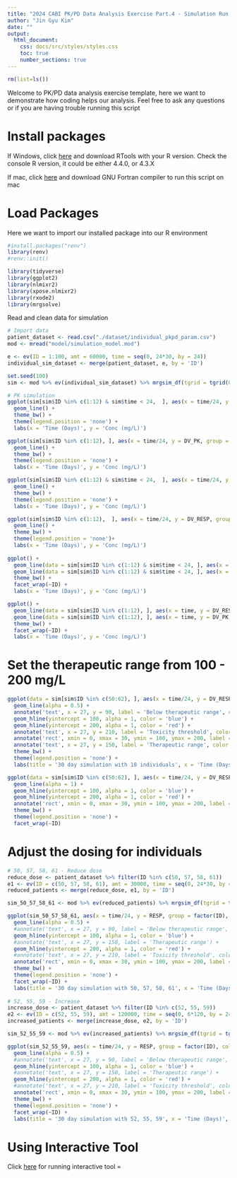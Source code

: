 ```yaml
---
title: "2024 CABI PK/PD Data Analysis Exercise Part.4 - Simulation Run and Precision dosing"
author: "Jin Gyu Kim"
date: ""
output: 
  html_document:
    css: docs/src/styles/styles.css
    toc: true
    number_sections: true
---
```

```r
rm(list=ls())
```

Welcome to PK/PD data analysis exercise template, here we want to demonstrate how coding helps our analysis. 
Feel free to ask any questions or if you are having trouble running this script

# Install packages 
If Windows, click [here](https://cran.r-project.org/bin/windows/Rtools/) and download RTools with your R version. Check the console R version, it could be either 4.4.0, or 4.3.X

If mac, click [here](https://mac.r-project.org/tools/) and download GNU Fortran compiler to run this script on mac

# Load Packages
Here we want to import our installed package into our R environment
```r
#install.packages("renv")
library(renv)
#renv::init()

library(tidyverse)
library(ggplot2)
library(nlmixr2)
library(xpose.nlmixr2)
library(rxode2)
library(mrgsolve)
```

Read and clean data for simulation 
```r
# Import data
patient_dataset <- read.csv("./dataset/individual_pkpd_param.csv")
mod <- mread("model/simulation_model.mod")
```

```r
e <- ev(ID = 1:100, amt = 60000, time = seq(0, 24*30, by = 24))
individual_sim_dataset <- merge(patient_dataset, e, by = 'ID')

set.seed(100)
sim <- mod %>% ev(individual_sim_dataset) %>% mrgsim_df(tgrid = tgrid(0, 720, delta = 1), carry_out = c('k20', 'k23', 'k32', 'MICBL', 'vc'))
```

```r
# PK simulation
ggplot(sim[sim$ID %in% c(1:12) & sim$time < 24,  ], aes(x = time/24, y = DV_PK, group = ID, color = as.character(ID))) +
  geom_line() +
  theme_bw() +
  theme(legend.position = 'none') +
  labs(x = 'Time (Days)', y = 'Conc (mg/L)')

ggplot(sim[sim$ID %in% c(1:12), ], aes(x = time/24, y = DV_PK, group = ID, color = as.character(ID))) +
  geom_line() +
  theme_bw() +
  theme(legend.position = 'none') +
  labs(x = 'Time (Days)', y = 'Conc (mg/L)')

ggplot(sim[sim$ID %in% c(1:12) & sim$time < 24,  ], aes(x = time/24, y = DV_RESP, group = ID, color = as.character(ID))) +
  geom_line() +
  theme_bw() +
  theme(legend.position = 'none') +
  labs(x = 'Time (Days)', y = 'Conc (mg/L)')

ggplot(sim[sim$ID %in% c(1:12),  ], aes(x = time/24, y = DV_RESP, group = ID, color = as.character(ID))) +
  geom_line() +
  theme_bw() +
  theme(legend.position = 'none')+
  labs(x = 'Time (Days)', y = 'Conc (mg/L)')
  
ggplot() +
  geom_line(data = sim[sim$ID %in% c(1:12) & sim$time < 24, ], aes(x = time, y = DV_PK, group = ID), color = 'red') +
  geom_line(data = sim[sim$ID %in% c(1:12) & sim$time < 24, ], aes(x = time, y = DV_RESP, group = ID), color = 'blue') +
  theme_bw() +
  facet_wrap(~ID) +
  labs(x = 'Time (Days)', y = 'Conc (mg/L)')

ggplot() +
  geom_line(data = sim[sim$ID %in% c(1:12), ], aes(x = time, y = DV_RESP, group = ID), color = 'blue') +
  geom_line(data = sim[sim$ID %in% c(1:12), ], aes(x = time, y = DV_PK, group = ID), color = 'red') +
  theme_bw() +
  facet_wrap(~ID) +
  labs(x = 'Time (Days)', y = 'Conc (mg/L)')
```

# Set the therapeutic range from 100 - 200 mg/L
```r
ggplot(data = sim[sim$ID %in% c(50:62), ], aes(x = time/24, y = DV_RESP, group = ID, color = as.character(ID))) +
  geom_line(alpha = 0.5) +
  annotate('text', x = 27, y = 90, label = 'Below therapeutic range', color = 'blue') +
  geom_hline(yintercept = 100, alpha = 1, color = 'blue') +
  geom_hline(yintercept = 200, alpha = 1, color = 'red') +
  annotate('text', x = 27, y = 210, label = 'Toxicity threshold', color = 'red') +
  annotate('rect', xmin = 0, xmax = 30, ymin = 100, ymax = 200, label = 'Therapeutic range', fill = 'yellow', alpha = 0.5) +
  annotate('text', x = 27, y = 150, label = 'Therapeutic range', color = 'purple') +
  theme_bw() +
  theme(legend.position = 'none') +
  labs(title = '30 day simulation with 10 individuals', x = 'Time (Days)', y = 'Conc (mg/L)')

ggplot(data = sim[sim$ID %in% c(50:62), ], aes(x = time/24, y = DV_RESP, group = ID, color = as.character(ID))) +
  geom_line(alpha = 1) +
  geom_hline(yintercept = 100, alpha = 1, color = 'blue') +
  geom_hline(yintercept = 200, alpha = 1, color = 'red') +
  annotate('rect', xmin = 0, xmax = 30, ymin = 100, ymax = 200, label = 'Therapeutic range', fill = 'yellow', alpha = 0.5) +
  theme_bw() +
  theme(legend.position = 'none') +
  facet_wrap(~ID)

```

# Adjust the dosing for individuals
```r
# 50, 57, 58, 61 - Reduce dose
reduce_dose <- patient_dataset %>% filter(ID %in% c(50, 57, 58, 61))
e1 <- ev(ID = c(50, 57, 58, 61), amt = 30000, time = seq(0, 24*30, by = 24))
reduced_patients <- merge(reduce_dose, e1, by = 'ID')

sim_50_57_58_61 <- mod %>% ev(reduced_patients) %>% mrgsim_df(tgrid = tgrid(0, 720, delta = 1), carry_out = c('k20', 'k23', 'k32', 'MICBL', 'vc'))

ggplot(sim_50_57_58_61, aes(x = time/24, y = RESP, group = factor(ID), color = factor(ID))) +
  geom_line(alpha = 0.5) +
  #annotate('text', x = 27, y = 90, label = 'Below therapeutic range', color = 'blue') +
  geom_hline(yintercept = 100, alpha = 1, color = 'blue') +
  #annotate('text', x = 27, y = 150, label = 'Therapeutic range') +
  geom_hline(yintercept = 200, alpha = 1, color = 'red') +
  #annotate('text', x = 27, y = 210, label = 'Toxicity threshold', color = 'red') +
  annotate('rect', xmin = 0, xmax = 30, ymin = 100, ymax = 200, label = 'Therapeutic range', fill = 'yellow', alpha = 0.5) +
  theme_bw() +
  theme(legend.position = 'none') +
  facet_wrap(~ID) +
  labs(title = '30 day simulation with 50, 57, 58, 61', x = 'Time (Days)', y = 'Conc (mg/L)')
  
# 52, 55, 59 - Increase
increase_dose <- patient_dataset %>% filter(ID %in% c(52, 55, 59))
e2 <- ev(ID = c(52, 55, 59), amt = 120000, time = seq(0, 6*120, by = 24))
increased_patients <- merge(increase_dose, e2, by = 'ID')

sim_52_55_59 <- mod %>% ev(increased_patients) %>% mrgsim_df(tgrid = tgrid(0, 720, delta = 1), carry_out = c('k20', 'k23', 'k32', 'MICBL', 'vc'))

ggplot(sim_52_55_59, aes(x = time/24, y = RESP, group = factor(ID), color = factor(ID))) +
  geom_line(alpha = 0.5) +
  #annotate('text', x = 27, y = 90, label = 'Below therapeutic range', color = 'blue') +
  geom_hline(yintercept = 100, alpha = 1, color = 'blue') +
  #annotate('text', x = 27, y = 150, label = 'Therapeutic range') +
  geom_hline(yintercept = 200, alpha = 1, color = 'red') +
  #annotate('text', x = 27, y = 210, label = 'Toxicity threshold', color = 'red') +
  annotate('rect', xmin = 0, xmax = 30, ymin = 100, ymax = 200, label = 'Therapeutic range', fill = 'yellow', alpha = 0.5) +
  theme_bw() +
  theme(legend.position = 'none') +
  facet_wrap(~ID) +
  labs(title = '30 day simulation with 52, 55, 59', x = 'Time (Days)', y = 'Conc (mg/L)')
```

# Using Interactive Tool
Click [here](bimvptest.shinyapps.io/precision_dosing/) for running interactive tool = 

